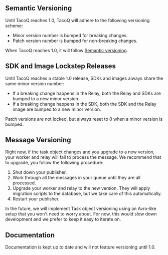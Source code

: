 
## Semantic Versioning

Until TacoQ reaches 1.0, TacoQ will adhere to the following versioning scheme:

- Minor version number is bumped for breaking changes.
- Patch version number is bumped for non-breaking changes.

When TacoQ reaches 1.0, it will follow [Semantic versioning](https://semver.org/).

## SDK and Image Lockstep Releases

Until TacoQ reaches a stable 1.0 release, SDKs and images always share the same
minor version number: 

- If a breaking change happens in the Relay, both the Relay and SDKs are bumped
  to a new minor version.
- If a breaking change happens in the SDK, both the SDK and the Relay image are
  bumped to a new minor version.

Patch versions are not locked, but always reset to 0 when a minor version is
bumped.

## Message Versioning

Right now, if the task object changes and you upgrade to a new version, your
worker and relay will fail to process the message. We recommend that to 
upgrade, you follow the following procedure:

1. Shut down your publisher.
2. Work through all the messages in your queue until they are all processed.
3. Upgrade your worker and relay to the new version. They will apply migration
   scripts to the database, but we take care of this automatically.
4. Restart your publisher.

In the future, we will implement Task object versioning using an Avro-like
setup that you won't need to worry about. For now, this would slow down
development and we prefer to keep it easy to iterate on.

## Documentation

Documentation is kept up to date and will not feature versioning until 1.0.